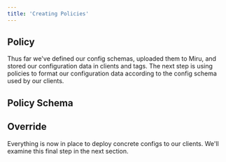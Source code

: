 ```yaml
---
title: 'Creating Policies'
---
```



## Policy
Thus far we've defined our config schemas, uploaded them to Miru, and stored our configuration data in clients and tags. The next step is using policies to format our configuration data according to the config schema used by our clients.

<PolicyDefinition />

## Policy Schema
<PolicySchemaDefinition />

## Override
<Override />

Everything is now in place to deploy concrete configs to our clients. We'll examine this final step in the next section.


